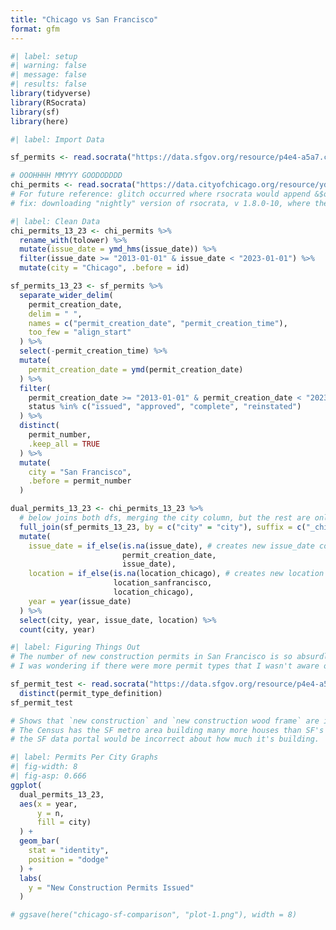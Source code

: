 ```yaml
---
title: "Chicago vs San Francisco"
format: gfm
---
```


```r
#| label: setup
#| warning: false
#| message: false
#| results: false
library(tidyverse)
library(RSocrata)
library(sf)
library(here)
```

```r
#| label: Import Data

sf_permits <- read.socrata("https://data.sfgov.org/resource/p4e4-a5a7.csv?$query=SELECT permit_number, permit_type_definition, permit_creation_date, status, issued_date, revised_cost, proposed_use, location WHERE permit_type_definition='new construction' OR permit_type_definition='new construction wood frame' LIMIT 30000")

# OOOHHHH MMYYY GOODODDDD
chi_permits <- read.socrata("https://data.cityofchicago.org/resource/ydr8-5enu.csv?$query=select ID, PERMIT_TYPE, ISSUE_DATE, REPORTED_COST, COMMUNITY_AREA, CENSUS_TRACT, WARD, LOCATION where PERMIT_TYPE='PERMIT - NEW CONSTRUCTION' limit 30000")
# For future reference: glitch occurred where rsocrata would append &$order=:id to end of query, breaking the query
# fix: downloading "nightly" version of rsocrata, v 1.8.0-10, where the query works
```

```r
#| label: Clean Data
chi_permits_13_23 <- chi_permits %>% 
  rename_with(tolower) %>% 
  mutate(issue_date = ymd_hms(issue_date)) %>% 
  filter(issue_date >= "2013-01-01" & issue_date < "2023-01-01") %>% 
  mutate(city = "Chicago", .before = id)

sf_permits_13_23 <- sf_permits %>% 
  separate_wider_delim(
    permit_creation_date,
    delim = " ",
    names = c("permit_creation_date", "permit_creation_time"),
    too_few = "align_start"
  ) %>% 
  select(-permit_creation_time) %>% 
  mutate(
    permit_creation_date = ymd(permit_creation_date)
  ) %>% 
  filter(
    permit_creation_date >= "2013-01-01" & permit_creation_date < "2023-01-01",
    status %in% c("issued", "approved", "complete", "reinstated")
  ) %>% 
  distinct(
    permit_number,
    .keep_all = TRUE
  ) %>% 
  mutate(
    city = "San Francisco",
    .before = permit_number
  )

dual_permits_13_23 <- chi_permits_13_23 %>% 
  # below joins both dfs, merging the city column, but the rest are only in their respective city
  full_join(sf_permits_13_23, by = c("city" = "city"), suffix = c("_chicago", "_sanfrancisco")) %>%  
  mutate(
    issue_date = if_else(is.na(issue_date), # creates new issue_date column with both cities in it
                         permit_creation_date,
                         issue_date),
    location = if_else(is.na(location_chicago), # creates new location column with both cities in it
                       location_sanfrancisco,
                       location_chicago),
    year = year(issue_date)
  ) %>% 
  select(city, year, issue_date, location) %>% 
  count(city, year)
```

```r
#| label: Figuring Things Out
# The number of new construction permits in San Francisco is so absurdly low and I don't know why.
# I was wondering if there were more permit types that I wasn't aware of, but running:

sf_permit_test <- read.socrata("https://data.sfgov.org/resource/p4e4-a5a7.csv?$query=SELECT permit_number, permit_type_definition, permit_creation_date, status, issued_date, revised_cost, proposed_use, location WHERE permit_creation_date>'2013-01-01' LIMIT 10000") %>% 
  distinct(permit_type_definition)
sf_permit_test

# Shows that `new construction` and `new construction wood frame` are indeed the only two new construction permit types.
# The Census has the SF metro area building many more houses than SF's permit count would suggest, but I don't see why
# the SF data portal would be incorrect about how much it's building.
```


```r
#| label: Permits Per City Graphs
#| fig-width: 8
#| fig-asp: 0.666
ggplot(
  dual_permits_13_23, 
  aes(x = year, 
      y = n, 
      fill = city)
  ) +
  geom_bar(
    stat = "identity",
    position = "dodge"
  ) +
  labs(
    y = "New Construction Permits Issued"
  )

# ggsave(here("chicago-sf-comparison", "plot-1.png"), width = 8)
```

